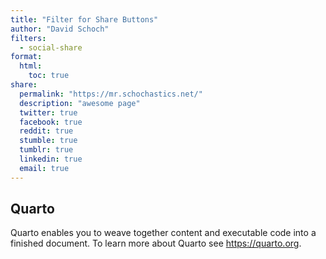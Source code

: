 ```yaml
---
title: "Filter for Share Buttons"
author: "David Schoch"
filters:
  - social-share
format: 
  html:
    toc: true
share:
  permalink: "https://mr.schochastics.net/"
  description: "awesome page"
  twitter: true
  facebook: true
  reddit: true
  stumble: true
  tumblr: true
  linkedin: true
  email: true
---
```


## Quarto

Quarto enables you to weave together content and executable code into a finished document. To learn more about Quarto see <https://quarto.org>.
